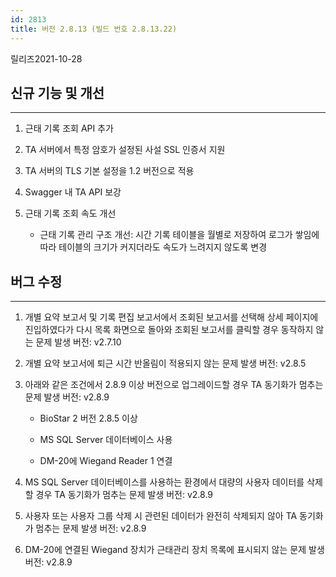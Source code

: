```yaml
---
id: 2813
title: 버전 2.8.13 (빌드 번호 2.8.13.22)
---
```


릴리즈<Separator/>2021-10-28

## 신규 기능 및 개선

---

1. 근태 기록 조회 API 추가

1. TA 서버에서 특정 암호가 설정된 사설 SSL 인증서 지원

1. TA 서버의 TLS 기본 설정을 1.2 버전으로 적용

1. Swagger 내 TA API 보강

1. 근태 기록 조회 속도 개선

    * 근태 기록 관리 구조 개선: 시간 기록 테이블을 월별로 저장하여 로그가 쌓임에 따라 테이블의 크기가 커지더라도 속도가 느려지지 않도록 변경

## 버그 수정

---

<BugLists>

1. 개별 요약 보고서 및 기록 편집 보고서에서 조회된 보고서를 선택해 상세 페이지에 진입하였다가 다시 목록 화면으로 돌아와 조회된 보고서를 클릭할 경우 동작하지 않는 문제 <Badge>발생 버전: v2.7.10</Badge>

1. 개별 요약 보고서에 퇴근 시간 반올림이 적용되지 않는 문제 <Badge>발생 버전: v2.8.5</Badge>

1. 아래와 같은 조건에서 2.8.9 이상 버전으로 업그레이드할 경우 TA 동기화가 멈추는 문제 <Badge>발생 버전: v2.8.9</Badge>

    * BioStar 2 버전 2.8.5 이상

    * MS SQL Server 데이터베이스 사용

    * DM-20에 Wiegand Reader 1 연결

1. MS SQL Server 데이터베이스를 사용하는 환경에서 대량의 사용자 데이터를 삭제할 경우 TA 동기화가 멈추는 문제 <Badge>발생 버전: v2.8.9</Badge>

1. 사용자 또는 사용자 그룹 삭제 시 관련된 데이터가 완전히 삭제되지 않아 TA 동기화가 멈추는 문제 <Badge>발생 버전: v2.8.9</Badge>

1. DM-20에 연결된 Wiegand 장치가 근태관리 장치 목록에 표시되지 않는 문제 <Badge>발생 버전: v2.8.9</Badge>

</BugLists>